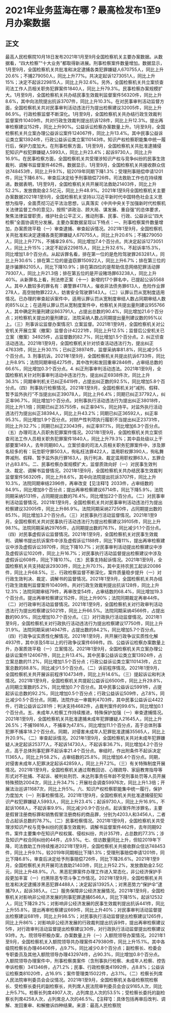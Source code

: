 # 2021年业务蓝海在哪？最高检发布1至9月办案数据
## 正文
最高人民检察院10月18日发布2021年1月至9月全国检察机关主要办案数据。从数据看，“四大检察”“十大业务”都取得新进展。刑事检察案件数量增加。数据显示，1月至9月，全国检察机关共批准和决定逮捕各类犯罪嫌疑人670755人，同比上升20.6%；不捕279050人，同比上升77%。共决定起诉1273051人，同比上升15%；决定不起诉229815人，同比上升32.6%。另外，全国检察机关共立案侦查司法工作人员相关职务犯罪案件1840人，同比上升79.3%。民事检察办案规模扩大。1月至9月，全国检察机关共办结民事生效裁判监督案件56320件，同比上升8.6%，其中向法院提出抗诉3707件，同比上升10.3%。在对民事审判活动监督方面，全国检察机关共对民事审判活动违法行为提出检察建议32005件，同比上升86.9%。行政检察监督不断深化。1月至9月，全国检察机关共办结行政生效裁判监督案件10409件。共对行政生效裁判提出抗诉128件，同比上升12.3%。提出再审检察建议152件，同比上升90%。公益诉讼检察办案数量上升。1月至9月，全国检察机关共立案办理公益诉讼案件124067件，同比上升13.4%。其中民事公益诉讼类立案13924件，行政公益诉讼类立案110143件。知识产权检察职能集中统一履行后，保护力度加大。在刑事检察方面，1月至9月，全国检察机关共批准逮捕侵犯知识产权犯罪嫌疑人5993人，同比上升23.4%；起诉9730人，同比上升16.9%。在民事检察方面，全国检察机关共受理涉知识产权与竞争纠纷的民事生效裁判、调解书监督案件462件。数据显示，1月至9月，全国检察机关共接收群众信访748453件，同比上升9.1%，较2019年同期下降1.3%；受理刑事赔偿申请1201件，同比下降6.8%，审查后决定给予刑事赔偿726件。司法救助工作也在持续推进。数据表明，1月至9月，全国检察机关共开展司法救助21403件，同比上升52.2%，发放救助金2.5亿元，同比上升48.9%。2021年1至9月全国检察机关主要办案数据2021年1至9月，全国检察机关坚持以习近平新时代中国特色社会主义思想为指导，全面贯彻习近平法治思想，认真落实《中共中央关于加强新时代检察机关法律监督工作的意见》，按照“讲政治、顾大局、谋发展、重自强”的总体要求，聚焦法律监督职责，维护社会公平正义，推动刑事、民事、行政、公益诉讼“四大检察”全面协调充分发展。主要办案数据呈现以下特点：一、刑事检察案件数量增加，办案质效平稳（一）审查逮捕、审查起诉情况。2021年1至9月，全国检察机关共批准和决定逮捕各类犯罪嫌疑人670755人，同比上升20.6%；不捕279050人，同比上升77%，不捕率29.6%，同比增加7.4个百分点。共决定起诉1273051人，同比上升15%；决定不起诉229815人，同比上升32.6%，不起诉率15.3%，同比增加1.8个百分点。从起诉罪名看，排在第一位的是危险驾驶罪263281人，同比上升30.6%；排在第二位的是盗窃罪150922人，同比上升6.7%；排在第三位的是诈骗罪82105人，同比下降10.9%；排在第四位的是帮助信息网络犯罪活动罪79307人，同比上升21.3倍；排在第五位的是开设赌场罪63238人，同比上升40%。从新罪名上看，刑法修正案（十一）新增的17个罪名中，已提起公诉5568人。其中人数较多的罪名有：袭警罪4178人，催收非法债务罪613人，危险作业罪278人，高空抛物罪222人，妨害安全驾驶罪143人。（二）认罪认罚从宽制度适用情况。已办理的审查起诉案件中，适用认罪认罚从宽制度审结人数占同期审结人数的85%以上；在适用认罪认罚从宽制度案件中，检察机关共提出量刑建议955766人，其中确定刑量刑建议863791人，占提出总数的90.4%，同比增加21.6个百分点；对检察机关提出的量刑建议，法院采纳人数占同期提出量刑建议数的95%以上。（三）刑事诉讼监督办案情况1. 立案监督。2021年1至9月，全国检察机关对公安机关开展立案（撤案）监督合计42221件，同比上升12.5%；监督后公安机关已立案（撤案）34925件，占监督数的82.7%，同比增加1.5个百分点。2. 纠正侦查活动违法。2021年1至9月，全国检察机关针对侦查活动违法行为，提出纠正47633件，同比上升30.1%；已纠正38974件，监督采纳率81.8%，同比减少5.5个百分点。3. 刑事抗诉。2021年1至9月，全国检察机关共提出抗诉6733件，同比上升8.9%；法院同期审结4275件，其中改判和发回重审2846件，占审结总数的66.6%，同比增加0.3个百分点。4. 纠正刑事审判活动违法。2021年1至9月，全国检察机关针对刑事审判活动中违法行为，提出纠正6938件次，同比上升36.3%；同期审判机关已纠正6419件，占提出纠正数的92.5%，同比增加5.8个百分点。（四）刑事执行检察情况。2021年1至9月，全国检察机关对“减刑、假释、暂予监外执行”不当提出纠正39078人，同比上升6.4%；同期已纠正37792人，纠正率96.7%，同比增加1个百分点。对刑事执行活动违法行为提出纠正38018件，同比上升1.1倍；同期已纠正35755件，纠正率94%，同比持平。对监外执行活动违法行为提出纠正38394人，同比上升43.2%；同期已纠正36592人，纠正率95.3%，同比增加1.9个百分点。对财产性判项执行履职不当提出纠正23731件，同比上升32.7%；同期已纠正23043件，纠正率97.1%，同比增加6.3个百分点。（五）办理司法人员职务犯罪案件情况。2021年1至9月，全国检察机关共立案侦查司法工作人员相关职务犯罪案件1840人，同比上升79.3%；其中县处级以上干部要案149人，去年同期80人。立案侦查的司法人员相关职务犯罪案件中，涉及罪名较多的有：玩忽职守罪503人，徇私枉法罪422人，滥用职权罪390人，徇私舞弊减刑、假释、暂予监外执行罪163人，执行判决、裁定滥用职权罪63人，五罪合计占83.8%。二、民事检察办案规模扩大，监督质效向好（一）对民事生效判决、裁定、调解书监督情况。2021年1至9月，全国检察机关共办结民事生效裁判监督案件56320件，同比上升8.6%，其中向法院提出抗诉3707件，同比上升10.3%，法院同期审结2396件，再审改变【见注释1】2033件，占审结数的84.9%，同比增加8个百分点；提出再审检察建议6714件，同比下降5.9%，法院同期采纳5131件，占同期提出数的76.4%，同比增加22个百分点。（二）对民事审判活动监督情况。2021年1至9月，全国检察机关共对民事审判活动违法行为提出检察建议32005件，同比上升86.9%。法院同期采纳27250件，占同期提出数的85.1%，同比增加3.2个百分点。（三）对民事执行活动监督情况。2021年1至9月，全国检察机关共对民事执行活动违法行为提出检察建议39105件，同比上升98.1%。法院同期采纳29765件，占同期提出数的76.1%，同比减少1.1个百分点。（四）对民事虚假诉讼监督情况。2021年1至9月，全国检察机关对民事生效裁判、调解书提出抗诉案件中涉及虚假诉讼1188件，同比下降11%，提出再审检察建议中涉及虚假诉讼3970件，同比下降10.7%；对民事审判活动提出检察建议中涉及虚假诉讼1020件，同比上升16.7%；对民事执行活动监督提出检察建议中涉及虚假诉讼608件，同比下降10.1%。（五）民事支持起诉情况。2021年1至9月，全国检察机关共支持起诉29303件，同比上升70.1%，其中支持农民工起诉20086件，同比上升68.5%。三、行政检察监督不断深化，案件质量稳步提升（一）对行政生效判决、裁定、调解书的监督情况。2021年1至9月，全国检察机关共办结行政生效裁判监督案件10409件。共对行政生效裁判提出抗诉128件，同比上升12.3%；法院同期审结79件，再审改变54件，占审结数的68.4%，同比增加19.3个百分点。提出再审检察建议152件，同比上升90%；法院同期裁定再审44件。（二）对行政审判活动监督情况。2021年1至9月，全国检察机关对行政审判活动违法行为提出检察建议5021件，同比上升66.5%。法院同期采纳4566件，占提出数的90.9%，同比增加10.7个百分点。（三）对行政执行活动监督情况。2021年1至9月，全国检察机关对行政执行活动违法行为提出检察建议17750件，同比上升31.9%。法院同期采纳14947件，占提出数的84.2%，同比增加5.7个百分点。（四）行政争议实质性化解情况。2021年1至9月，共开展行政争议实质性化解4937件，其中涉及5年以上的行政争议案件698件。四、公益诉讼检察办案数量上升，办案质效平稳（一）立案情况。2021年1至9月，全国检察机关共立案办理公益诉讼案件124067件，同比上升13.4%。其中民事公益诉讼类立案13924件，占立案总数的11.2%，同比增加1.5个百分点；行政公益诉讼类立案110143件，占立案总数的88.8%，同比减少1.5个百分点。（二）诉前程序情况。2021年1至9月，全国检察机关共开展诉前程序104734件，同比上升14.6%。（三）提起诉讼和判决情况。2021年1至9月，全国检察机关共提起公益诉讼6500件，同比上升29.8%，占同期立案数的5.2%，同比增加0.7个百分点。其中民事公益诉讼5991件，占提起诉讼总数的92.2%，同比增加0.5个百分点；行政公益诉讼509件，占7.8%，同比减少0.5个百分点。同期，法院作出一审裁判4703件，其中民事公益诉讼4422件，行政公益诉讼281件；判决支持4682件，占裁判案件的99.6%，同比增加0.1个百分点。五、未成年人检察工作持续推进，特殊保护加强（一）审查逮捕情况。2021年1至9月，全国检察机关共批准逮捕未成年犯罪嫌疑人21645人，同比上升26.5%；不捕19816人，不捕率为47.8%，同比增加11.1个百分点，高于总体刑事犯罪不捕率18.2个百分点。同期，对侵害未成年人犯罪批准逮捕35565人，同比上升20.9%。（二）审查起诉情况。2021年1至9月，全国检察机关共对未成年犯罪嫌疑人决定起诉25377人，不起诉14730人，不起诉率36.7%，同比增加4.2个百分点，高于总体刑事犯罪不起诉率21.4个百分点。审结时，作出附条件不起诉决定11365人，同比上升58.2%，占审结数的25.8%，同比增加6.4个百分点。同期，对侵害未成年人犯罪决定起诉42859人，同比上升7.2%。（三）有关特殊制度开展情况。2021年1至9月，全国检察机关通过帮教回访、心理疏导、家庭教育指导等形式对不批捕、不起诉、被判处刑罚、未达刑事责任年龄不受刑事处罚等人员开展特殊预防2004次，同比上升34.7%；开展社会调查59976次，同比上升1.3倍；开展法治巡讲11687次，同比上升5%。六、知识产权检察职能集中统一履行，保护力度加大（一）刑事检察情况。2021年1至9月，全国检察机关共批准逮捕侵犯知识产权犯罪嫌疑人5993人，同比上升23.4%；起诉9730人，同比上升16.9%，不起诉1068人，不起诉率9.9%，同比减少0.9个百分点。起诉案件所涉罪名，主要是假冒注册商标罪和销售假冒注册商标的商品罪，分别为4203人和3456人，二者合占起诉总数的78.7%。（二）民事检察情况。2021年1至9月，全国检察机关共受理涉知识产权与竞争纠纷的民事生效裁判、调解书监督案件462件，去年同期92件。案件主要集中在知识产权权属、侵权纠纷，共计357件，占总数的77.3%；涉及知识产权合同纠纷的44件，占9.5%。七、信访数量同比上升，但较2019年下降，司法救助工作持续推进2021年1至9月，全国检察机关共接收群众信访748453件，同比上升9.1%，较2019年同期相比下降1.3%；受理刑事赔偿申请1201件，同比下降6.8%，审查后决定给予刑事赔偿726件，同比下降26.6%。2021年1至9月，全国检察机关共开展司法救助21403件，同比上升52.2%，发放救助金2.5亿元，同比上升48.9%。八、黑恶犯罪案件办理工作进入常态化，非公经济保护手段更加丰富（一）扫黑除恶专项斗争工作情况。2021年1至9月，全国检察机关共批准和决定逮捕涉黑恶犯罪4488人；决定起诉13925人；对黑恶势力“保护伞”逮捕79人，起诉385人。（二）服务保障非公经济发展情况。2021年1至9月，全国检察机关对影响非公经济发展的刑事犯罪逮捕6546人，同比下降15%，起诉12532人，同比下降29.2%；对影响非公经济发展的民事生效裁判提出抗诉441件，同比上升55.8%，提出再审检察建议669件，同比上升40%；对民事审判活动监督提出检察建议681件，同比上升98.5%；对民事执行活动监督提出检察建议1265件，同比上升86%；对影响非公经济发展的行政裁判提出抗诉9件，提出再审检察建议5件，对行政审判活动监督提出检察建议30件，对行政执行活动监督提出检察建议93件。九、院领导积极办案，办案数量上升（一）入额院领导办案情况。2021年1至9月，全国检察机关入额院领导共办理案件479380件，同比上升15.1%。其中各级院检察长办理46406件，占9.7%，同比减少0.8个百分点；副检察长、检委会专职委员及其他入额院领导办理432974件，占90.3%，同比增加0.8个百分点。入额院领导办理案件中，刑事检察类案件（含刑事执行检察、未成年人检察、控告申诉检察）341346件，占71.2%；民事、行政检察类41992件，占8.8%；公益诉讼检察类81020件，占16.9%；案件管理类15022件，占3.1%。（二）检察长列席人民法院审判委员会会议情况。2021年1至9月，全国检察机关各级检察院检察长、受检察长委托的副检察长，共列席人民法院审判委员会会议9165人次，同比上升5.7%。检察长列席4907人次，占列席总人次的53.5%；受检察长委托的副检察长列席4258人次，占列席总人次的46.5%。【注释1】：具体包括再审后改判、调解、发回重审、和解撤诉四种结果。来源：最高人民检察院